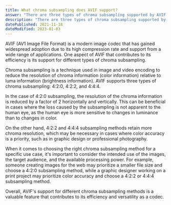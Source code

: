 ```yaml
---
title: What chroma subsampling does AVIF support?
answer: "There are three types of chroma subsampling supported by AVIF: 4:2:0, 4:2:2, and 4:4:4. Encoding images uses less resolution for chroma information than for luma information due to a lower understanding of color differences than that of luminance differences. In cases where the loss caused by 420 subsampling is not apparent to the human eye, 420 subsampling can be beneficial."
description: "There are three types of chroma subsampling supported by AVIF: 4:2:0, 4:2:2, and 4:4:4. Encoding images uses less resolution for chroma information than for luma information due to a lower understanding of color differences than that of luminance differences. In cases where the loss caused by 420 subsampling is not apparent to the human eye, 420 subsampling can be beneficial."
datePublished: 2021-11-18
dateModified: 2023-01-03
---
```


AVIF (AV1 Image File Format) is a modern image codec that has gained widespread adoption due to its high compression rate and support from a wide range of applications. One aspect of AVIF that contributes to its efficiency is its support for different types of chroma subsampling.

Chroma subsampling is a technique used in image and video encoding to reduce the resolution of chroma information (color information) relative to luma information (brightness information). AVIF supports three types of chroma subsampling: 4:2:0, 4:2:2, and 4:4:4.

In the case of 4:2:0 subsampling, the resolution of the chroma information is reduced by a factor of 2 horizontally and vertically. This can be beneficial in cases where the loss caused by the subsampling is not apparent to the human eye, as the human eye is more sensitive to changes in luminance than to changes in color.

On the other hand, 4:2:2 and 4:4:4 subsampling methods retain more chroma resolution, which may be necessary in cases where color accuracy is a priority, such as in graphic design or professional photography.

When it comes to choosing the right chroma subsampling method for a specific use case, it's important to consider the intended use of the images, the target audience, and the available processing power. For example, someone creating images for the web may prioritize a smaller file size and choose a 4:2:0 subsampling method, while a graphic designer working on a print project may prioritize color accuracy and choose a 4:2:2 or 4:4:4 subsampling method.

Overall, AVIF's support for different chroma subsampling methods is a valuable feature that contributes to its efficiency and versatility as a codec.
